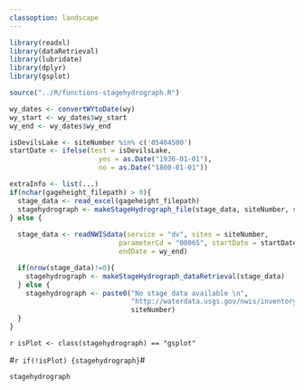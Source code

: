 ```yaml
---
classoption: landscape
---
```


```r
library(readxl)
library(dataRetrieval)
library(lubridate)
library(dplyr)
library(gsplot)

source("../R/functions-stagehydrograph.R")
```

```r
wy_dates <- convertWYtoDate(wy)
wy_start <- wy_dates$wy_start
wy_end <- wy_dates$wy_end

isDevilsLake <- siteNumber %in% c('05404500')
startDate <- ifelse(test = isDevilsLake, 
                      yes = as.Date("1936-01-01"), 
                      no = as.Date("1800-01-01"))

extraInfo <- list(...)
if(nchar(gageheight_filepath) > 0){
  stage_data <- read_excel(gageheight_filepath)
  stagehydrograph <- makeStageHydrograph_file(stage_data, siteNumber, startDate)
} else {
  
  stage_data <- readNWISdata(service = "dv", sites = siteNumber, 
                           parameterCd = "00065", startDate = startDate, 
                           endDate = wy_end)

  if(nrow(stage_data)!=0){
    stagehydrograph <- makeStageHydrograph_dataRetrieval(stage_data)
  } else {
    stagehydrograph <- paste0("No stage data available \n",
                              "http://waterdata.usgs.gov/nwis/inventory?agency_code=USGS&site_no=",
                              siteNumber)
  }
}

```

`r isPlot <- class(stagehydrograph) == "gsplot"`

#`r if(!isPlot) {stagehydrograph}`#

```r
stagehydrograph
```
